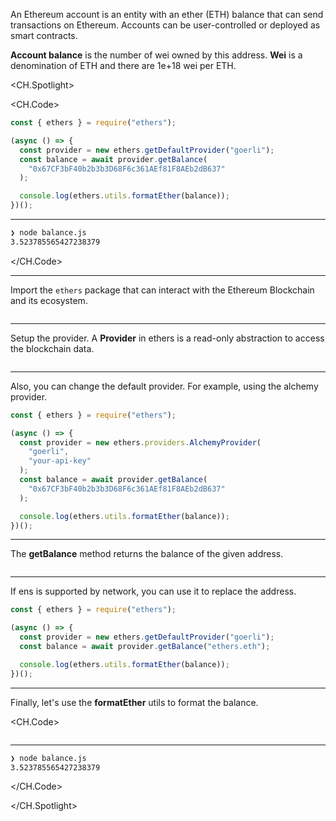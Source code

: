 An Ethereum account is an entity with an ether (ETH) balance that can send transactions on Ethereum. Accounts can be user-controlled or deployed as smart contracts.

**Account balance** is the number of wei owned by this address. **Wei** is a denomination of ETH and there are 1e+18 wei per ETH.

<CH.Spotlight>

<CH.Code>

```js balance.js
const { ethers } = require("ethers");

(async () => {
  const provider = new ethers.getDefaultProvider("goerli");
  const balance = await provider.getBalance(
    "0x67CF3bF40b2b3b3D68F6c361AEf81F8AEb2dB637"
  );

  console.log(ethers.utils.formatEther(balance));
})();
```

---

```zsh output
❯ node balance.js
3.523785565427238379
```

</CH.Code>

---

Import the `ethers` package that can interact with the Ethereum Blockchain and its ecosystem.

```js balance.js focus=1

```

---

Setup the provider. A **Provider** in ethers is a read-only abstraction to access the blockchain data.

```js balance.js focus=4

```

---

Also, you can change the default provider. For example, using the alchemy provider.

```js balance.js focus=4:7
const { ethers } = require("ethers");

(async () => {
  const provider = new ethers.providers.AlchemyProvider(
    "goerli",
    "your-api-key"
  );
  const balance = await provider.getBalance(
    "0x67CF3bF40b2b3b3D68F6c361AEf81F8AEb2dB637"
  );

  console.log(ethers.utils.formatEther(balance));
})();
```

---

The **getBalance** method returns the balance of the given address.

```js balance.js focus=5:7

```

---

If ens is supported by network, you can use it to replace the address.

```js balance.js focus=5
const { ethers } = require("ethers");

(async () => {
  const provider = new ethers.getDefaultProvider("goerli");
  const balance = await provider.getBalance("ethers.eth");

  console.log(ethers.utils.formatEther(balance));
})();
```

---

Finally, let's use the **formatEther** utils to format the balance.

<CH.Code>

```js balance.js focus=9

```

---

```zsh output
❯ node balance.js
3.523785565427238379
```

</CH.Code>

</CH.Spotlight>
